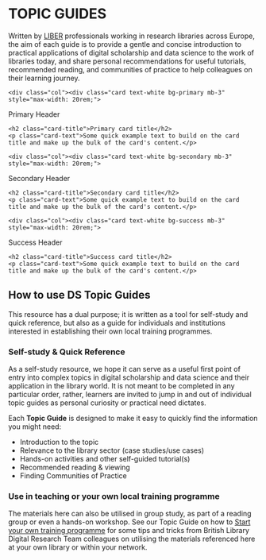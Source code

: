 # **TOPIC GUIDES** {.unnumbered .unlisted}

Written by [LIBER](https://libereurope.eu/) professionals working in research libraries across Europe, the aim of each guide is to provide a gentle and concise introduction to practical applications of digital scholarship and data science to the work of libraries today, and share personal recommendations for useful tutorials, recommended reading, and communities of practice to help colleagues on their learning journey.  

<div class="container">
  <div class="row row-cols-auto">
    <div class="col"><div class="card text-white bg-primary mb-3" style="max-width: 20rem;">
  <div class="card-header">Primary Header</div>
  <div class="card-body">
    <h2 class="card-title">Primary card title</h2>
    <p class="card-text">Some quick example text to build on the card title and make up the bulk of the card's content.</p>
  </div>
</div>
</div>
    <div class="col"><div class="card text-white bg-secondary mb-3" style="max-width: 20rem;">
  <div class="card-header">Secondary Header</div>
  <div class="card-body">
    <h2 class="card-title">Secondary card title</h2>
    <p class="card-text">Some quick example text to build on the card title and make up the bulk of the card's content.</p>
  </div>
</div>
</div>
    <div class="col"><div class="card text-white bg-success mb-3" style="max-width: 20rem;">
  <div class="card-header">Success Header</div>
  <div class="card-body">
    <h2 class="card-title">Success card title</h2>
    <p class="card-text">Some quick example text to build on the card title and make up the bulk of the card's content.</p>
  </div>
</div>
</div>
  </div>
</div>

## How to use DS Topic Guides

This resource has a dual purpose; it is written as a tool for self-study and quick reference, but also as a guide for individuals and institutions interested in establishing their own local training programmes. 

### Self-study & Quick Reference

As a self-study resource, we hope it can serve as a useful first point of entry into complex topics in digital scholarship and data science and their application in the library world. It is not meant to be completed in any particular order, rather, learners are invited to jump in and out of individual topic guides as personal curiosity or practical need dictates.

Each **Topic Guide** is designed to make it easy to quickly find the information you might need: 

- Introduction to the topic
- Relevance to the library sector (case studies/use cases)
- Hands-on activities and other self-guided tutorial(s)
- Recommended reading & viewing
- Finding Communities of Practice

### Use in teaching or your own local training programme

The materials here can also be utilised in group study, as part of a reading group or even a hands-on workshop. See our Topic Guide on how to [Start your own training programme](dstp.qmd) for some tips and tricks from British Library Digital Research Team colleagues on utilising the materials referenced here at your own library or within your network.

